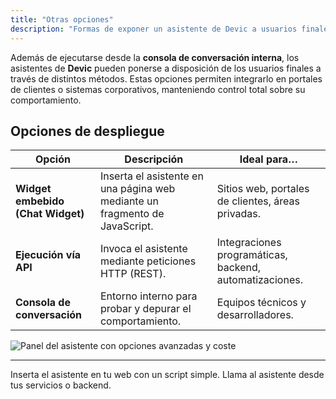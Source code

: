 ```yaml
---
title: "Otras opciones"
description: "Formas de exponer un asistente de Devic a usuarios finales: widget web, ejecución vía API y consola de conversación."
---
```


Además de ejecutarse desde la **consola de conversación interna**, los asistentes de **Devic** pueden ponerse a disposición de los usuarios finales a través de distintos métodos. Estas opciones permiten integrarlo en portales de clientes o sistemas corporativos, manteniendo control total sobre su comportamiento.

## Opciones de despliegue

| Opción | Descripción | Ideal para… |
|---|---|---|
| **Widget embebido (Chat Widget)** | Inserta el asistente en una página web mediante un fragmento de JavaScript. | Sitios web, portales de clientes, áreas privadas. |
| **Ejecución vía API** | Invoca el asistente mediante peticiones HTTP (REST). | Integraciones programáticas, backend, automatizaciones. |
| **Consola de conversación** | Entorno interno para probar y depurar el comportamiento. | Equipos técnicos y desarrolladores. |

![Panel del asistente con opciones avanzadas y coste](057d3aa2-5ab0-4bde-a54e-8b74924b318b.png)

---

<CardGroup cols={2}>
  <Card title="Widget embebido" icon="layout" href="../widgets">
    Inserta el asistente en tu web con un script simple.
  </Card>
  <Card title="Ejecución vía API" icon="code" href="./api-execution">
    Llama al asistente desde tus servicios o backend.
  </Card>
</CardGroup>
